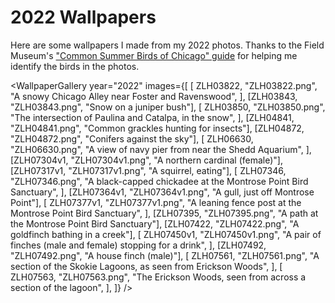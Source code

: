
# 2022 Wallpapers

Here are some wallpapers I made from my 2022 photos. Thanks to the Field Museum's ["Common Summer Birds of Chicago" guide][guide] for helping me identify the birds in the photos.

<WallpaperGallery
  year="2022"
  images={[
    [
      ZLH03822,
      "ZLH03822.png",
      "A snowy Chicago Alley near Foster and Ravenswood",
    ],
    [ZLH03843, "ZLH03843.png", "Snow on a juniper bush"],
    [
      ZLH03850,
      "ZLH03850.png",
      "The intersection of Paulina and Catalpa, in the snow",
    ],
    [ZLH04841, "ZLH04841.png", "Common grackles hunting for insects"],
    [ZLH04872, "ZLH04872.png", "Conifers against the sky"],
    [
      ZLH06630,
      "ZLH06630.png",
      "A view of navy pier from near the Shedd Aquarium",
    ],
    [ZLH07304v1, "ZLH07304v1.png", "A northern cardinal (female)"],
    [ZLH07317v1, "ZLH07317v1.png", "A squirrel, eating"],
    [
      ZLH07346,
      "ZLH07346.png",
      "A black-capped chickadee at the Montrose Point Bird Sanctuary",
    ],
    [ZLH07364v1, "ZLH07364v1.png", "A gull, just off Montrose Point"],
    [
      ZLH07377v1,
      "ZLH07377v1.png",
      "A leaning fence post at the Montrose Point Bird Sanctuary",
    ],
    [ZLH07395, "ZLH07395.png", "A path at the Montrose Point Bird Sanctuary"],
    [ZLH07422, "ZLH07422.png", "A goldfinch bathing in a creek"],
    [
      ZLH07450v1,
      "ZLH07450v1.png",
      "A pair of finches (male and female) stopping for a drink",
    ],
    [ZLH07492, "ZLH07492.png", "A house finch (male)"],
    [
      ZLH07561,
      "ZLH07561.png",
      "A section of the Skokie Lagoons, as seen from Erickson Woods",
    ],
    [
      ZLH07563,
      "ZLH07563.png",
      "The Erickson Woods, seen from across a section of the lagoon",
    ],
  ]}
/>

[guide]: https://fieldguides.fieldmuseum.org/sites/default/files/rapid-color-guides-pdfs/593_usa_chicago_summer_birds.pdf
